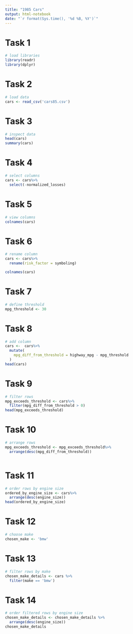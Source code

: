 ```yaml
---
title: "1985 Cars"
output: html-notebook
date: "`r format(Sys.time(), '%d %B, %Y')`"
---
```


# Task 1
```r
# load libraries
library(readr)
library(dplyr)

```
# Task 2
```r
# load data
cars <- read_csv('cars85.csv')
```
# Task 3
```r
# inspect data
head(cars)
summary(cars)
```
# Task 4
```r
# select columns
cars <- cars%>%
  select(-normalized_losses)

```
# Task 5
```r
# view columns
colnames(cars)
```
# Task 6
```r
# rename column
cars <- cars%>%
  rename(risk_factor = symboling)

colnames(cars)
```
# Task 7
```r
# define threshold
mpg_threshold <- 30
```
# Task 8
```r
# add column
cars <-  cars%>%
  mutate(
    mpg_diff_from_threshold = highway_mpg - mpg_threshold
  )
head(cars)


```
# Task 9
```r
# filter rows
mpg_exceeds_threshold <- cars%>%
  filter(mpg_diff_from_threshold > 0)
head(mpg_exceeds_threshold)
```
# Task 10
```r
# arrange rows
mpg_exceeds_threshold <- mpg_exceeds_threshold%>%
  arrange(desc(mpg_diff_from_threshold))



```
# Task 11
```r
# order rows by engine size
ordered_by_engine_size <- cars%>%
  arrange(desc(engine_size))
head(ordered_by_engine_size)

```
# Task 12
```r
# choose make
chosen_make <- 'bmw'

```
# Task 13
```r
# filter rows by make
chosen_make_details <- cars %>%
  filter(make == 'bmw')

```
# Task 14
```r
# order filtered rows by engine size
chosen_make_details <- chosen_make_details %>%
  arrange(desc(engine_size))
chosen_make_details

```